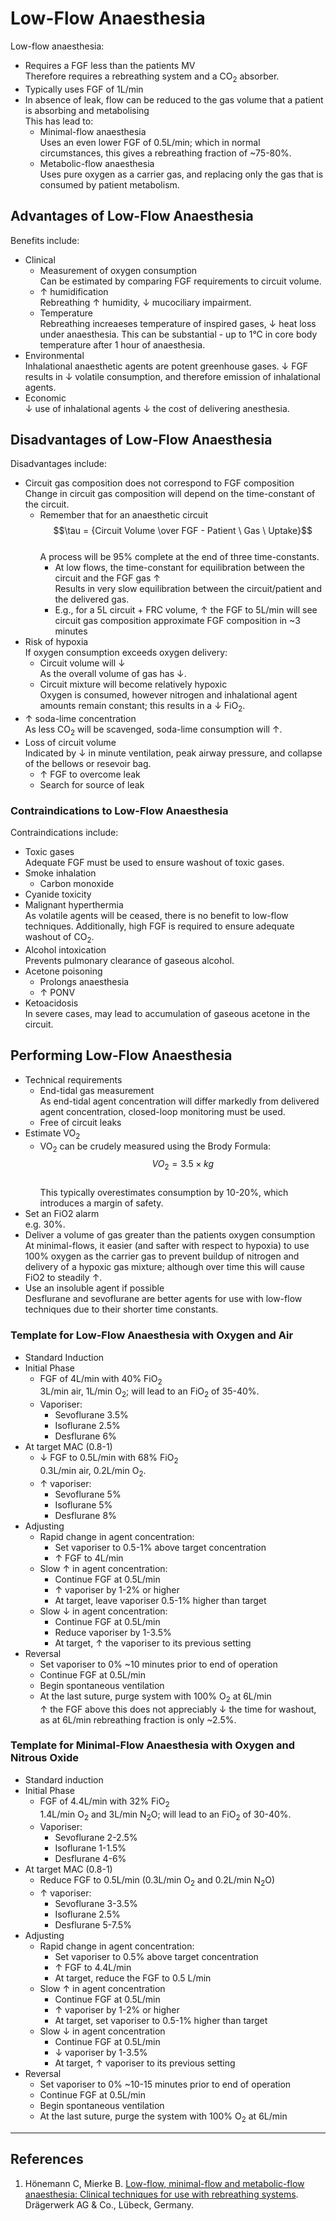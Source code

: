 # Low-Flow Anaesthesia 


Low-flow anaesthesia:

* Requires a FGF less than the patients MV\
Therefore requires a rebreathing system and a CO~2~ absorber.
* Typically uses FGF of 1L/min
* In absence of leak, flow can be reduced to the gas volume that a patient is absorbing and metabolising\
This has lead to:
	* Minimal-flow anaesthesia\
	Uses an even lower FGF of 0.5L/min; which in normal circumstances, this gives a rebreathing fraction of ~75-80%.
	* Metabolic-flow anaesthesia\
	Uses pure oxygen as a carrier gas, and replacing only the gas that is consumed by patient metabolism.

## Advantages of Low-Flow Anaesthesia

Benefits include:

* Clinical
	* Measurement of oxygen consumption\
	Can be estimated by comparing FGF requirements to circuit volume.
	* ↑ humidification\
	Rebreathing ↑ humidity, ↓ mucociliary impairment.
	* Temperature\
	Rebreathing increaeses temperature of inspired gases, ↓ heat loss under anaesthesia. This can be substantial - up to 1°C in core body temperature after 1 hour of anaesthesia.
* Environmental\
Inhalational anaesthetic agents are potent greenhouse gases. ↓ FGF results in ↓ volatile consumption, and therefore emission of inhalational agents.
* Economic\
↓ use of inhalational agents ↓ the cost of delivering anesthesia.


## Disadvantages of Low-Flow Anaesthesia

Disadvantages include:

* Circuit gas composition does not correspond to FGF composition\
Change in circuit gas composition will depend on the time-constant of the circuit.
	* Remember that for an anaesthetic circuit $$\tau = {Circuit Volume \over FGF - Patient \ Gas \ Uptake}$$\
	A process will be 95% complete at the end of three time-constants.
		* At low flows, the time-constant for equilibration between the circuit and the FGF gas ↑\
		Results in very slow equilibration between the circuit/patient and the delivered gas.
		* E.g., for a 5L circuit + FRC volume, ↑ the FGF to 5L/min will see circuit gas composition approximate FGF composition in ~3 minutes
* Risk of hypoxia\
If oxygen consumption exceeds oxygen delivery:
	* Circuit volume will ↓\
	As the overall volume of gas has ↓.
	* Circuit mixture will become relatively hypoxic\
	Oxygen is consumed, however nitrogen and inhalational agent amounts remain constant; this results in a ↓ FiO~2~.
* ↑ soda-lime concentration\
As less CO~2~ will be scavenged, soda-lime consumption will ↑.
* Loss of circuit volume\
Indicated by ↓ in minute ventilation, peak airway pressure, and collapse of the bellows or resevoir bag.
	* ↑ FGF to overcome leak
	* Search for source of leak


### Contraindications to Low-Flow Anaesthesia

Contraindications include:

* Toxic gases\
Adequate FGF must be used to ensure washout of toxic gases.
* Smoke inhalation
	* Carbon monoxide
* Cyanide toxicity
* Malignant hyperthermia\
As volatile agents will be ceased, there is no benefit to low-flow techniques. Additionally, high FGF is required to ensure adequate washout of CO~2~. 
* Alcohol intoxication\
Prevents pulmonary clearance of gaseous alcohol.
* Acetone poisoning
	* Prolongs anaesthesia
	* ↑ PONV
* Ketoacidosis\
In severe cases, may lead to accumulation of gaseous acetone in the circuit.


## Performing Low-Flow Anaesthesia

* Technical requirements
	* End-tidal gas measurement\
	As end-tidal agent concentration will differ markedly from delivered agent concentration, closed-loop monitoring must be used.
	* Free of circuit leaks


* Estimate VO~2~
	* VO~2~ can be crudely measured using the Brody Formula: $$ VO_2 = 3.5 \times kg$$\
	This typically overestimates consumption by 10-20%, which introduces a margin of safety.
* Set an FiO2 alarm\
e.g. 30%.
* Deliver a volume of gas greater than the patients oxygen consumption\
At minimal-flows, it easier (and safter with respect to hypoxia) to use 100% oxygen as the carrier gas to prevent buildup of nitrogen and delivery of a hypoxic gas mixture; although over time this will cause FiO2 to steadily ↑.
* Use an insoluble agent if possible\
Desflurane and sevoflurane are better agents for use with low-flow techniques due to their shorter time constants.


### Template for Low-Flow Anaesthesia with Oxygen and Air

* Standard Induction
* Initial Phase
	* FGF of 4L/min with 40% FiO~2~\
	3L/min air, 1L/min O~2~; will lead to an FiO~2~ of 35-40%.
	* Vaporiser:
		* Sevoflurane 3.5%
		* Isoflurane 2.5%
		* Desflurane 6%
* At target MAC (0.8-1)
	* ↓ FGF to 0.5L/min with 68% FiO~2~\
	0.3L/min air, 0.2L/min O~2~.
	* ↑ vaporiser:
		* Sevoflurane 5%
		* Isoflurane 5%
		* Desflurane 8%
* Adjusting
	* Rapid change in agent concentration:
		* Set vaporiser to 0.5-1% above target concentration
		* ↑ FGF to 4L/min\

	* Slow ↑ in agent concentration:
		* Continue FGF at 0.5L/min
		* ↑ vaporiser by 1-2% or higher
		* At target, leave vaporiser 0.5-1% higher than target
	* Slow ↓ in agent concentration:
		* Continue FGF at 0.5L/min
		* Reduce vaporiser by 1-3.5%
		* At target, ↑ the vaporiser to its previous setting
* Reversal
	* Set vaporiser to 0% ~10 minutes prior to end of operation
	* Continue FGF at 0.5L/min
	* Begin spontaneous ventilation
	* At the last suture, purge system with 100% O~2~ at 6L/min\
	↑ the FGF above this does not appreciably ↓ the time for washout, as at 6L/min rebreathing fraction is only ~2.5%.

### Template for Minimal-Flow Anaesthesia with Oxygen and Nitrous Oxide

* Standard induction
* Initial Phase
	* FGF of 4.4L/min with 32% FiO~2~\
	1.4L/min O~2~ and 3L/min N~2~O; will lead to an FiO~2~ of 30-40%.
	* Vaporiser:
		* Sevoflurane 2-2.5%
		* Isoflurane 1-1.5%
		* Desflurane 4-6%
* At target MAC (0.8-1)
	* Reduce FGF to 0.5L/min (0.3L/min O~2~ and 0.2L/min N~2~O)
	* ↑ vaporiser:
		* Sevoflurane 3-3.5%
		* Isoflurane 2.5%
		* Desflurane 5-7.5%
* Adjusting
	* Rapid change in agent concentration:
		* Set vaporiser to 0.5% above target concentration
		* ↑ FGF to 4.4L/min
		* At target, reduce the FGF to 0.5 L/min
	* Slow ↑ in agent concentration
		* Continue FGF at 0.5L/min
		* ↑ vaporiser by 1-2% or higher
		* At target, set vaporiser to 0.5-1% higher than target
	* Slow ↓ in agent concentration
		* Continue FGF at 0.5L/min
		* ↓ vaporiser by 1-3.5%
		* At target, ↑ vaporiser to its previous setting
* Reversal
	* Set vaporiser to 0% ~10-15 minutes prior to end of operation
	* Continue FGF at 0.5L/min
	* Begin spontaneous ventilation
	* At the last suture, purge the system with 100% O~2~ at 6L/min



---

## References

1. Hönemann C, Mierke B. [Low-flow, minimal-flow and metabolic-flow anaesthesia: Clinical techniques for use with rebreathing systems](https://www.draeger.com/Library/Content/low-minimal-flow-anaesthesie-bk-9067990-en-global.pdf). Drägerwerk AG & Co., Lübeck, Germany.